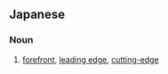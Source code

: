 ==Japanese==
{{ja-kanjitab|さい|せん|たん|yomi=on}}

===Noun===
{{ja-noun|さいせんたん}}

# [[forefront]], [[leading edge]], [[cutting-edge]]
#: {{ja-usex|最先端 の 人工知能|さいせんたん の じんこうちのう|cutting-edge artificial intelligence}}